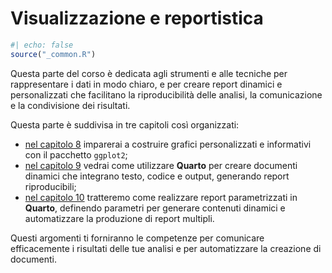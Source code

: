 # Visualizzazione e reportistica {#sec-reports-intro .unnumbered}

```r
#| echo: false
source("_common.R")
```

Questa parte del corso è dedicata agli strumenti e alle tecniche per rappresentare i dati in modo chiaro, e per creare report dinamici e personalizzati che facilitano la riproducibilità delle analisi, la comunicazione e la condivisione dei risultati.

Questa parte è suddivisa in tre capitoli così organizzati:

- [nel capitolo 8](#sec-ggplot2) imparerai a costruire grafici personalizzati e informativi con il pacchetto `ggplot2`;
- [nel capitolo 9](#sec-report) vedrai come utilizzare **Quarto** per creare documenti dinamici che integrano testo, codice e output, generando report riproducibili;
- [nel capitolo 10](#sec-dynamic) tratteremo come realizzare report parametrizzati in **Quarto**, definendo parametri per generare contenuti dinamici e automatizzare la produzione di report multipli.

Questi argomenti ti forniranno le competenze per comunicare efficacemente i risultati delle tue analisi e per automatizzare la creazione di documenti.